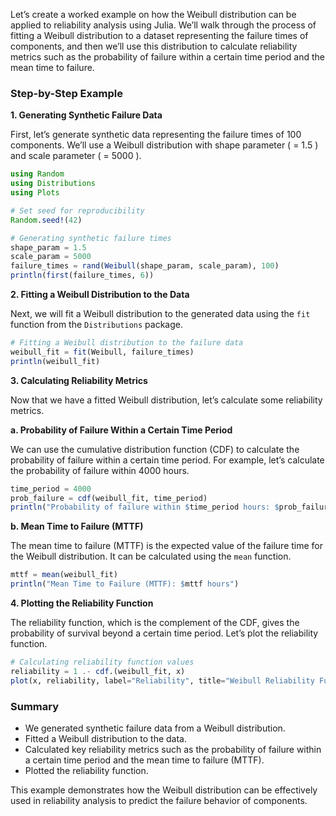Let's create a worked example on how the Weibull distribution can be applied to reliability analysis using Julia. We'll walk through the process of fitting a Weibull distribution to a dataset representing the failure times of components, and then we'll use this distribution to calculate reliability metrics such as the probability of failure within a certain time period and the mean time to failure.

### Step-by-Step Example

**1. Generating Synthetic Failure Data**

First, let's generate synthetic data representing the failure times of 100 components. We'll use a Weibull distribution with shape parameter \( \alpha = 1.5 \) and scale parameter \( \beta = 5000 \).

```julia
using Random
using Distributions
using Plots

# Set seed for reproducibility
Random.seed!(42)

# Generating synthetic failure times
shape_param = 1.5
scale_param = 5000
failure_times = rand(Weibull(shape_param, scale_param), 100)
println(first(failure_times, 6))
```

**2. Fitting a Weibull Distribution to the Data**

Next, we will fit a Weibull distribution to the generated data using the `fit` function from the `Distributions` package.

```julia
# Fitting a Weibull distribution to the failure data
weibull_fit = fit(Weibull, failure_times)
println(weibull_fit)
```

**3. Calculating Reliability Metrics**

Now that we have a fitted Weibull distribution, let's calculate some reliability metrics.

**a. Probability of Failure Within a Certain Time Period**

We can use the cumulative distribution function (CDF) to calculate the probability of failure within a certain time period. For example, let's calculate the probability of failure within 4000 hours.

```julia
time_period = 4000
prob_failure = cdf(weibull_fit, time_period)
println("Probability of failure within $time_period hours: $prob_failure")
```

**b. Mean Time to Failure (MTTF)**

The mean time to failure (MTTF) is the expected value of the failure time for the Weibull distribution. It can be calculated using the `mean` function.

```julia
mttf = mean(weibull_fit)
println("Mean Time to Failure (MTTF): $mttf hours")
```

**4. Plotting the Reliability Function**

The reliability function, which is the complement of the CDF, gives the probability of survival beyond a certain time period. Let's plot the reliability function.

```julia
# Calculating reliability function values
reliability = 1 .- cdf.(weibull_fit, x)
plot(x, reliability, label="Reliability", title="Weibull Reliability Function", ylabel="Reliability", xlabel="Time (hours)")
```

### Summary
- We generated synthetic failure data from a Weibull distribution.
- Fitted a Weibull distribution to the data.
- Calculated key reliability metrics such as the probability of failure within a certain time period and the mean time to failure (MTTF).
- Plotted the reliability function.

This example demonstrates how the Weibull distribution can be effectively used in reliability analysis to predict the failure behavior of components. 
